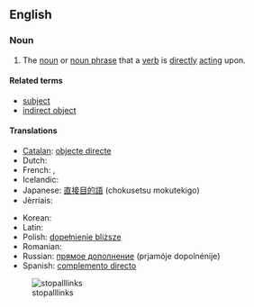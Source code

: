 ==English==

===Noun===
{{examples-right|examples=
* I see '''the car'''.
* {{qualifier|French}} Je vois '''la voiture'''.}}
{{en-noun|head=[[direct]] [[object]]}}

# {{context|grammar|lang=en}} The [[noun]] or [[noun phrase]] that a [[verb]] is [[directly]] [[act]]ing upon.

====Related terms====
* [[subject]]
* [[indirect object]]

====Translations====
{{trans-top|the noun a verb is directly acting upon}}
* [[Catalan]]: [[objecte directe]] {{m}}
* Dutch: {{t+|nl|lijdend voorwerp|n}}
* French: {{t-|fr|C.O.D.|m}}, {{t+|fr|complément d'objet direct|m}}
* Icelandic: {{t-|is|beint andlag|n}}
* Japanese: [[直接目的語]] (chokusetsu mokutekigo)
* Jèrriais: {{tø|roa-jer|objet direct|m}}
{{trans-mid}}
* Korean: {{t-|ko|직접목적어|tr=jik-jeop-mok-jeok-eo|sc=Kore}}
* Latin: {{t-|la|res directa|f}}
* Polish: [[dopełnienie bliższe]] {{n}}
* Romanian: {{t-|ro|complement direct|n}}
* Russian: [[прямое дополнение]] (prjamóje dopolnénije) {{n}}
* Spanish: [[complemento directo]] {{m}}
{{trans-bottom}}

[[File:endall|none|stopalllinks]]